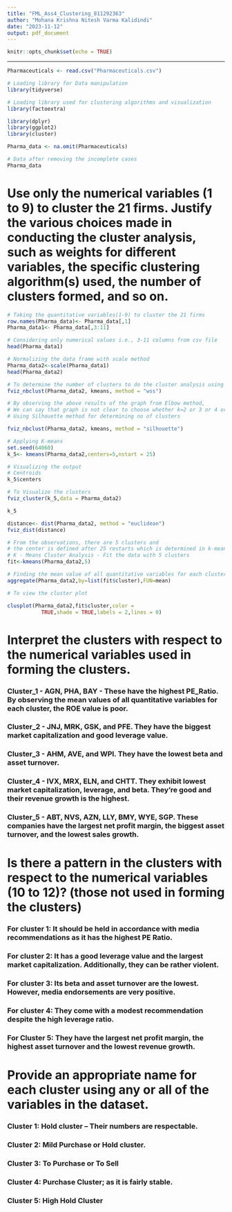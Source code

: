 ---
title: "FML_Ass4_Clustering_811292363"
author: "Mohana Krishna Nitesh Varma Kalidindi"
date: "2023-11-12"
output: pdf_document
---

```{r setup, include=FALSE}
knitr::opts_chunk$set(echo = TRUE)
```

---
```{r}
Pharmaceuticals <- read.csv("Pharmaceuticals.csv")
```

```{r}
# Loading library for Data manipulation
library(tidyverse)

```

```{r}
# Loading library used for clustering algorithms and visualization
library(factoextra)

```

```{r}
library(dplyr)
library(ggplot2)
library(cluster)

```

```{r}
Pharma_data <- na.omit(Pharmaceuticals) 

# Data after removing the incomplete cases
Pharma_data

```
# Use only the numerical variables (1 to 9) to cluster the 21 firms. Justify the various choices made in conducting the cluster analysis, such as weights for different variables, the specific clustering algorithm(s) used, the number of clusters formed, and so on. 

```{r}
# Taking the quantitative variables(1-9) to cluster the 21 firms
row.names(Pharma_data)<- Pharma_data[,1]
Pharma_data1<- Pharma_data[,3:11]  

# Considering only numerical values i.e., 3-11 columns from csv file
head(Pharma_data1)

```
```{r}
# Normalizing the data frame with scale method
Pharma_data2<-scale(Pharma_data1)
head(Pharma_data2)
```
```{r}
# To determine the number of clusters to do the cluster analysis using Elbow Method
fviz_nbclust(Pharma_data2, kmeans, method = "wss")

```

```{r}
# By observing the above results of the graph from Elbow method, 
# We can say that graph is not clear to choose whether k=2 or 3 or 4 or 5.
# Using Silhouette method for determining no of clusters

fviz_nbclust(Pharma_data2, kmeans, method = "silhouette")

```

```{r}
# Applying K-means
set.seed(64060)
k_5<- kmeans(Pharma_data2,centers=5,nstart = 25)

```

```{r}
# Visualizing the output
# Centroids
k_5$centers

```
```{r}
# To Visualize the clusters
fviz_cluster(k_5,data = Pharma_data2) 

```

```{r}
k_5

```

```{r}

distance<- dist(Pharma_data2, method = "euclidean")
fviz_dist(distance)

```

```{r}
# From the observations, there are 5 clusters and 
# the center is defined after 25 restarts which is determined in k-means.
# K - Means Cluster Analysis - Fit the data with 5 clusters
fit<-kmeans(Pharma_data2,5)

```


```{r}
# Finding the mean value of all quantitative variables for each cluster
aggregate(Pharma_data2,by=list(fit$cluster),FUN=mean)

```

```{r}

# To view the cluster plot

clusplot(Pharma_data2,fit$cluster,color =
           TRUE,shade = TRUE,labels = 2,lines = 0)

```

# Interpret the clusters with respect to the numerical variables used in forming the clusters. 

### Cluster_1 - AGN, PHA, BAY - These have the highest PE_Ratio. By observing the mean values of all quantitative variables for each cluster, the ROE value is poor.
### Cluster_2 - JNJ, MRK, GSK, and PFE. They have the biggest market capitalization and good leverage value.
### Cluster_3 - AHM, AVE, and WPI. They have the lowest beta and asset turnover.
### Cluster_4 - IVX, MRX, ELN, and CHTT. They exhibit lowest market capitalization, leverage, and beta. They're good and their revenue growth is the highest.
### Cluster_5 - ABT, NVS, AZN, LLY, BMY, WYE, SGP. These companies have the largest net profit margin, the biggest asset turnover, and the lowest sales growth.


# Is there a pattern in the clusters with respect to the numerical variables (10 to 12)? (those not used in forming the clusters)

### For cluster 1: It should be held in accordance with media recommendations as it has the highest PE Ratio.
### For cluster 2: It has a good leverage value and the largest market capitalization. Additionally, they can be rather violent. 
### For cluster 3: Its beta and asset turnover are the lowest. However, media endorsements are very positive.
### For cluster 4: They come with a modest recommendation despite the high leverage ratio.
### For Cluster 5: They have the largest net profit margin, the highest asset turnover and the lowest revenue growth.


# Provide an appropriate name for each cluster using any or all of the variables in the dataset.

### Cluster 1: Hold cluster – Their numbers are respectable.
### Cluster 2: Mild Purchase or Hold cluster.
### Cluster 3: To Purchase or To Sell
### Cluster 4: Purchase Cluster; as it is fairly stable.
### Cluster 5: High Hold Cluster
